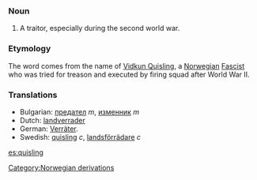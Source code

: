===Noun===
#A traitor, especially during the second world war.

===Etymology===

The word comes from the name of [http://en.wikipedia.org/wiki/Vidkun_Quisling Vidkun Quisling], a [[Norwegian]] [[Fascist]] who was tried for treason and executed by firing squad after World War II.

===Translations===
*Bulgarian: [[предател]] ''m'', [[изменник]] ''m''
*Dutch: [[landverrader]]
*German: [[Verräter]].
*Swedish: [[quisling]] ''c'', [[landsförrädare]] ''c''

[[Category:Norwegian derivations]]

[[es:quisling]]